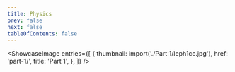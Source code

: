 ```yaml
---
title: Physics
prev: false
next: false
tableOfContents: false
---
```



<ShowcaseImage
  entries={[
    {
      thumbnail: import('./Part 1/leph1cc.jpg'),
      href: 'part-1/',
      title: 'Part 1',
    }, 
  ]}
/>